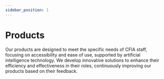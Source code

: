 ```yaml
---
sidebar_position: 1
---
```



# Products

Our products are designed to meet the specific needs of CFIA staff, focusing on
accessibility and ease of use, supported by artificial intelligence technology.
We develop innovative solutions to enhance their efficiency and effectiveness in
their roles, continuously improving our products based on their feedback.


<HomepageFeatures />

